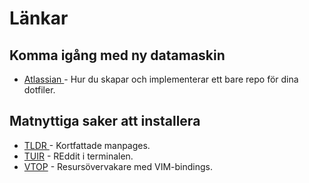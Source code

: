 = Länkar =


== Komma igång med ny datamaskin ==
* [[ https://www.atlassian.com/git/tutorials/dotfiles | Atlassian ]] - Hur du skapar och implementerar ett bare repo för dina dotfiler.

== Matnyttiga saker att installera ==
* [[ https://tldr.sh/ | TLDR ]] - Kortfattade manpages.
* [[https://gitlab.com/ajak/tuir | TUIR]] - REddit i terminalen.
* [[https://www.npmjs.com/package/vtop | VTOP]] - Resursövervakare med VIM-bindings.
